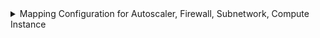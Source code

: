 <details>

<summary>
  Mapping Configuration for Autoscaler, Firewall, Subnetwork, Compute Instance
</summary>

```yaml showLineNumbers
resources:
  - kind: compute.googleapis.com/Autoscaler
    selector:
      query: "true"
    port:
      entity:
        mappings:
          identifier: ".id"
          title:  ".name"
          blueprint: '"gcpAutoScaler"'
          properties:
            location: .location
            description: ".description"
            minNumReplicas: ".autoscalingPolicy.minNumReplicas"
            maxNumReplicas: ".autoscalingPolicy.maxNumReplicas"
            recommendedSize: ".recommendedSize"
            target: ".target"
          relations:
            project: ".__project.name"
  - kind: compute.googleapis.com/Firewall
    selector:
      query: "true"
    port:
      entity:
        mappings:
          identifier: ".id"
          title:  ".name"
          blueprint: '"gcpFirewall"'
          properties:
            location: .location
            network: ".network"
            destinationRanges: ".destinationRanges"
            sourceRanges: ".sourceRanges"
            priority: ".priority"
            allowed: ".allowed"
            denied: ".denied"
          relations:
            project: ".__project.name"
  - kind: compute.googleapis.com/Subnetwork
    selector:
      query: "true"
    port:
      entity:
        mappings:
          identifier: ".id"
          title:  ".name"
          blueprint: '"gcpSubnetwork"'
          properties:
            location: .location
            privateIpGoogleAccess: ".privateIpGoogleAccess"
            internalIpv6Prefix: ".internalIpv6Prefix"
            externalIpv6Prefix: ".externalIpv6Prefix"
            ipCidrRange: ".ipCidrRange"
            description: ".description"
          relations:
            project: ".__project.name"
  - kind: compute.googleapis.com/Instance
    selector:
      query: "true"
    port:
      entity:
        mappings:
          identifier: ".id"
          title:  ".name"
          blueprint: '"gcpComputeInstance"'
          properties:
            location: .location
            machineType: ".machineType"
            subnetworks: ".networkInterfaces[].subnetwork"
            cpuPlatform: ".cpuPlatform"
            selfLink: ".selfLink"
          relations:
            project: ".__project.name"
```

</details>
